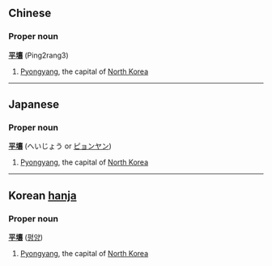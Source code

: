==Chinese==
===Proper noun===
'''[[平]][[壤]]''' (Ping2rang3)

# [[Pyongyang]], the capital of [[North Korea]]

----

==Japanese==
===Proper noun===
'''[[平]][[壤]]''' (へいじょう or [[ピョンヤン]])

# [[Pyongyang]], the capital of [[North Korea]]

----

==Korean [[hanja]]==
===Proper noun===
'''[[平]][[壤]]''' ([[평양]])

# [[Pyongyang]], the capital of [[North Korea]]